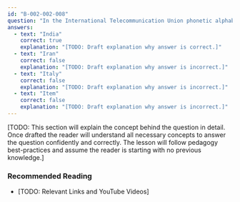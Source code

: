 ```yaml
---
id: "B-002-002-008"
question: "In the International Telecommunication Union phonetic alphabet, what is the code word for the letter I?"
answers:
  - text: "India"
    correct: true
    explanation: "[TODO: Draft explanation why answer is correct.]"
  - text: "Iran"
    correct: false
    explanation: "[TODO: Draft explanation why answer is incorrect.]"
  - text: "Italy"
    correct: false
    explanation: "[TODO: Draft explanation why answer is incorrect.]"
  - text: "Item"
    correct: false
    explanation: "[TODO: Draft explanation why answer is incorrect.]"
---
```


[TODO: This section will explain the concept behind the question in detail. Once drafted the reader will understand all necessary concepts to answer the question confidently and correctly. The lesson will follow pedagogy best-practices and assume the reader is starting with no previous knowledge.]

### Recommended Reading

- [TODO: Relevant Links and YouTube Videos]
